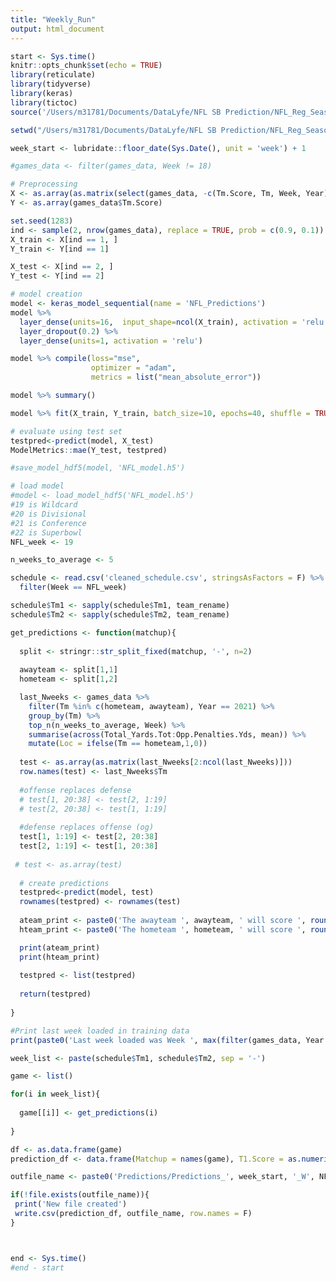 ```yaml
---
title: "Weekly_Run"
output: html_document
---
```


```r
start <- Sys.time()
knitr::opts_chunk$set(echo = TRUE)
library(reticulate)
library(tidyverse)
library(keras)
library(tictoc)
source('/Users/m31781/Documents/DataLyfe/NFL SB Prediction/NFL_Reg_Season_Predictions/my_functions.R')
```


```r
setwd("/Users/m31781/Documents/DataLyfe/NFL SB Prediction/NFL_Reg_Season_Predictions")

week_start <- lubridate::floor_date(Sys.Date(), unit = 'week') + 1
```

```r
#games_data <- filter(games_data, Week != 18)

# Preprocessing
X <- as.array(as.matrix(select(games_data, -c(Tm.Score, Tm, Week, Year))))
Y <- as.array(games_data$Tm.Score)

set.seed(1283)
ind <- sample(2, nrow(games_data), replace = TRUE, prob = c(0.9, 0.1))
X_train <- X[ind == 1, ]
Y_train <- Y[ind == 1]

X_test <- X[ind == 2, ]
Y_test <- Y[ind == 2]

# model creation
model <- keras_model_sequential(name = 'NFL_Predictions')
model %>% 
  layer_dense(units=16,  input_shape=ncol(X_train), activation = 'relu') %>%
  layer_dropout(0.2) %>%
  layer_dense(units=1, activation = 'relu') 

model %>% compile(loss="mse",
                  optimizer = "adam",
                  metrics = list("mean_absolute_error"))

model %>% summary()  

model %>% fit(X_train, Y_train, batch_size=10, epochs=40, shuffle = TRUE, verbose=0)

# evaluate using test set
testpred<-predict(model, X_test)
ModelMetrics::mae(Y_test, testpred)

#save_model_hdf5(model, 'NFL_model.h5')
```


```r
# load model
#model <- load_model_hdf5('NFL_model.h5')
#19 is Wildcard
#20 is Divisional
#21 is Conference
#22 is Superbowl
NFL_week <- 19

n_weeks_to_average <- 5

schedule <- read.csv('cleaned_schedule.csv', stringsAsFactors = F) %>%
  filter(Week == NFL_week)

schedule$Tm1 <- sapply(schedule$Tm1, team_rename)
schedule$Tm2 <- sapply(schedule$Tm2, team_rename)

get_predictions <- function(matchup){
  
  split <- stringr::str_split_fixed(matchup, '-', n=2)
  
  awayteam <- split[1,1]
  hometeam <- split[1,2]

  last_Nweeks <- games_data %>%
    filter(Tm %in% c(hometeam, awayteam), Year == 2021) %>%
    group_by(Tm) %>%
    top_n(n_weeks_to_average, Week) %>%
    summarise(across(Total_Yards.Tot:Opp.Penalties.Yds, mean)) %>%
    mutate(Loc = ifelse(Tm == hometeam,1,0))
  
  test <- as.array(as.matrix(last_Nweeks[2:ncol(last_Nweeks)]))
  row.names(test) <- last_Nweeks$Tm
  
  #offense replaces defense
  # test[1, 20:38] <- test[2, 1:19]
  # test[2, 20:38] <- test[1, 1:19]
  
  #defense replaces offense (og)
  test[1, 1:19] <- test[2, 20:38]
  test[2, 1:19] <- test[1, 20:38]
  
 # test <- as.array(test)
  
  # create predictions
  testpred<-predict(model, test)
  rownames(testpred) <- rownames(test)
  
  ateam_print <- paste0('The awayteam ', awayteam, ' will score ', round(testpred[1,1], 1))  
  hteam_print <- paste0('The hometeam ', hometeam, ' will score ', round(testpred[2,1], 1))

  print(ateam_print)
  print(hteam_print)
  
  testpred <- list(testpred)
  
  return(testpred)
  
}

#Print last week loaded in training data
print(paste0('Last week loaded was Week ', max(filter(games_data, Year == 2021)$Week)))

week_list <- paste(schedule$Tm1, schedule$Tm2, sep = '-')

game <- list()

for(i in week_list){
  
  game[[i]] <- get_predictions(i)
  
}

df <- as.data.frame(game)
prediction_df <- data.frame(Matchup = names(game), T1.Score = as.numeric(df[1,]), T2.Score = as.numeric(df[2,]))

outfile_name <- paste0('Predictions/Predictions_', week_start, '_W', NFL_week, '.csv')

if(!file.exists(outfile_name)){
 print('New file created')
 write.csv(prediction_df, outfile_name, row.names = F)
}



end <- Sys.time()
#end - start
```

